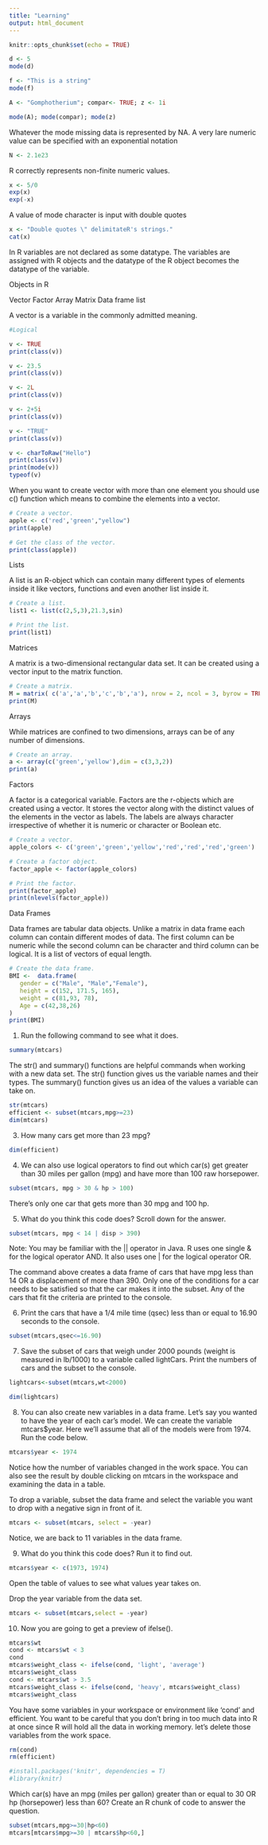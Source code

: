 ```yaml
---
title: "Learning"
output: html_document
---
```


```r
knitr::opts_chunk$set(echo = TRUE)
```

```r
d <- 5
mode(d)

f <- "This is a string"
mode(f)
``` 





```r
A <- "Gomphotherium"; compar<- TRUE; z <- 1i

mode(A); mode(compar); mode(z)
```   
Whatever the mode missing data is represented by NA. 
A very lare numeric value can be specified with an exponential notation
```r
N <- 2.1e23
```
R correctly represents non-finite numeric values.
```r
x <- 5/0
exp(x)
exp(-x)
```

 A value of mode character is input with double quotes
 
```r
x <- "Double quotes \" delimitateR's strings." 
cat(x)
```
 
In R variables are not declared as some datatype. The variables are assigned with R objects and the datatype of the R object becomes the datatype of the variable.


Objects in R

Vector
Factor
Array
Matrix
Data frame
list

A vector is a variable in the commonly admitted meaning.


```r
#Logical

v <- TRUE 
print(class(v))

v <- 23.5
print(class(v))

v <- 2L
print(class(v))

v <- 2+5i
print(class(v))

v <- "TRUE"
print(class(v))

v <- charToRaw("Hello")
print(class(v))
print(mode(v))
typeof(v)

```



When you want to create vector with more than one element you should use c() function
which means to combine the elements into a vector.
```r
# Create a vector.
apple <- c('red','green',"yellow")
print(apple)

# Get the class of the vector.
print(class(apple))
```





Lists

A list is an R-object which can contain many different types of elements inside it like vectors, functions and even another list inside it.   
```r
# Create a list.
list1 <- list(c(2,5,3),21.3,sin)

# Print the list.
print(list1)

```




Matrices

A matrix is a two-dimensional rectangular data set. It can be created using a vector input to the matrix function.
```r
# Create a matrix.
M = matrix( c('a','a','b','c','b','a'), nrow = 2, ncol = 3, byrow = TRUE)
print(M)

```



Arrays

While matrices are confined to two dimensions, arrays can be of any number of dimensions.


```r
# Create an array.
a <- array(c('green','yellow'),dim = c(3,3,2))
print(a)
```



Factors

A factor is a categorical variable. Factors are the r-objects which are created using a vector. It stores the vector along with the distinct values of the elements in the vector as labels. The labels are always character irrespective of whether it is numeric or character or Boolean etc.


```r
# Create a vector.
apple_colors <- c('green','green','yellow','red','red','red','green')

# Create a factor object.
factor_apple <- factor(apple_colors)

# Print the factor.
print(factor_apple)
print(nlevels(factor_apple))
```



Data Frames

Data frames are tabular data objects. Unlike a matrix in data frame each column can contain different modes of data. The first column can be numeric while the second column can be character and third column can be logical. It is a list of vectors of equal length.

```r
# Create the data frame.
BMI <- 	data.frame(
   gender = c("Male", "Male","Female"), 
   height = c(152, 171.5, 165), 
   weight = c(81,93, 78),
   Age = c(42,38,26)
)
print(BMI)

```



1. Run the following command to see what it does.
```r
summary(mtcars)
```

The str() and summary() functions are helpful commands when working with a new data set.
The str() function gives us the variable names and their types.
The summary() function gives us an idea of the values a variable can take on.


```r
str(mtcars)
efficient <- subset(mtcars,mpg>=23)
dim(mtcars)
```

3. How many cars get more than 23 mpg? 
```r
dim(efficient)
```

4. We can also use logical operators to find out which car(s) get greater
than 30 miles per gallon (mpg) and have more than 100 raw horsepower.
```r
subset(mtcars, mpg > 30 & hp > 100)
```

There's only one car that gets more than 30 mpg and 100 hp.

5. What do you think this code does? Scroll down for the answer.
```r
subset(mtcars, mpg < 14 | disp > 390)
```

Note: You may be familiar with the || operator in Java. R uses one single & for the logical
operator AND. It also uses one | for the logical operator OR.




The command above creates a data frame of cars that have mpg less than 14
OR a displacement of more than 390. Only one of the conditions for a car
needs to be satisfied so that the car makes it into the subset. Any of the
cars that fit the criteria are printed to the console.


6. Print the cars that have a 1/4 mile time (qsec) less than or equal to
16.90 seconds to the console.
```r
subset(mtcars,qsec<=16.90)
```

7. Save the subset of cars that weigh under 2000 pounds (weight is measured in lb/1000)
to a variable called lightCars. Print the numbers of cars and the subset to the console.
```r
lightcars<-subset(mtcars,wt<2000)

dim(lightcars)
```

8. You can also create new variables in a data frame. Let's say you wanted
to have the year of each car's model. We can create the variable
mtcars$year. Here we'll assume that all of the models were from 1974.
Run the code below.
```r
mtcars$year <- 1974
```

Notice how the number of variables changed in the work space. You can
also see the result by double clicking on mtcars in the workspace and
examining the data in a table.

To drop a variable, subset the data frame and select the variable you
want to drop with a negative sign in front of it.
```r
mtcars <- subset(mtcars, select = -year)
```

Notice, we are back to 11 variables in the data frame.

9. What do you think this code does? Run it to find out.
```r
mtcars$year <- c(1973, 1974)
```

Open the table of values to see what values year takes on.

Drop the year variable from the data set.
```r
mtcars <- subset(mtcars,select = -year)
```


10. Now you are going to get a preview of ifelse(). 

```r
mtcars$wt
cond <- mtcars$wt < 3
cond
mtcars$weight_class <- ifelse(cond, 'light', 'average')
mtcars$weight_class
cond <- mtcars$wt > 3.5
mtcars$weight_class <- ifelse(cond, 'heavy', mtcars$weight_class)
mtcars$weight_class
```

You have some variables in your workspace or environment like 'cond' and
efficient. You want to be careful that you don't bring in too much data
into R at once since R will hold all the data in working memory. 
let's delete those variables from the work space.

```r
rm(cond)
rm(efficient)
```



```r
#install.packages('knitr', dependencies = T)
#library(knitr)
```


Which car(s) have an mpg (miles per gallon) greater than or equal to 30
OR hp (horsepower) less than 60? Create an R chunk of code to answer the question.

```r
subset(mtcars,mpg>=30|hp<60)
mtcars[mtcars$mpg>=30 | mtcars$hp<60,]
```














